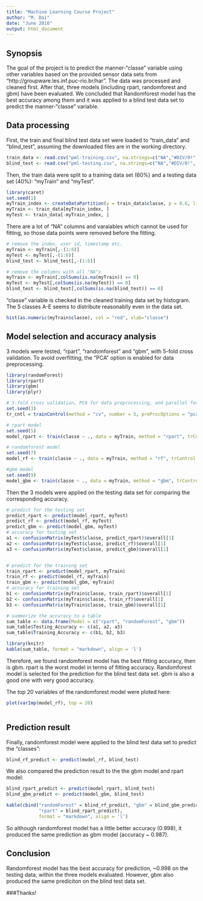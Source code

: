 ```yaml
---
title: "Machine Learning Course Project"
author: "M. Dai"
date: "June 2016"
output: html_document
---
```

## Synopsis

The goal of the project is to predict the manner-"classe" variable using other variables based on the provided sensor data sets from "http://groupware.les.inf.puc-rio.br/har".
The data was processed and cleaned first. After that, three models (including rpart, randomforest and gbm) have been evaluated. We concluded that Randomforest model has the best accuracy among them and it was applied to a blind test data set to predict the manner-"classe" variable.

## Data processing

First, the train and final blind test data set were loaded to "train_data" and "blind_test", assuming the downloaded files are in the working directory.
```r

train_data <- read.csv("pml-training.csv", na.strings=c("NA","#DIV/0!", "")) 
blind_test <- read.csv("pml-testing.csv", na.strings=c("NA","#DIV/0!", ""))

```

Then, the train data were split to a training data set (60%) and a testing data set (40%): "myTrain" and "myTest".
```r

library(caret)
set.seed(1)
myTrain_index <- createDataPartition(y = train_data$classe, p = 0.6, list = FALSE)
myTrain <- train_data[myTrain_index, ]
myTest <- train_data[-myTrain_index, ]

```


There are a lot of "NA" columns and varaiables which cannot be used for fitting, so those data points were removed before the fitting.
```r

# remove the index, user id, timestamp etc.
myTrain <- myTrain[,-(1:6)]
myTest <- myTest[,-(1:6)]
blind_test <- blind_test[,-(1:6)]

# remove the columns with all "NA"s
myTrain <- myTrain[,colSums(is.na(myTrain)) == 0]
myTest <- myTest[,colSums(is.na(myTest)) == 0]
blind_test <- blind_test[,colSums(is.na(blind_test)) == 0]

```

"classe" variable is checked in the cleaned training data set by histogram. The 5 classes A-E seems to distribute reasonablly even in the data set.

```r

hist(as.numeric(myTrain$classe), col = "red", xlab="classe")

```

## Model selection and accuracy analysis

3 models were tested, "rpart", "randomforest" and "gbm", with 5-fold cross validation. To avoid overfitting, the "PCA" option is enabled for data preprocessing. 

```r

library(randomForest)
library(rpart)
library(gbm)
library(plyr)

# 5-fold cross validation, PCA for data preprocessing, and parallel for speed up
set.seed(3)
tr_cntl = trainControl(method = "cv", number = 5, preProcOptions = "pca", allowParallel = TRUE)

# rpart model
set.seed(5)
model_rpart <- train(classe ~ ., data = myTrain, method = "rpart", trControl = tr_cntl, na.action = na.omit)

# randomforest model
set.seed(7)
model_rf <- train(classe ~ ., data = myTrain, method = "rf", trControl = tr_cntl, na.action = na.omit)

#gbm model
set.seed(9)
model_gbm <- train(classe ~ ., data = myTrain, method = "gbm", trControl = tr_cntl, na.action = na.omit)


```

Then the 3 models were applied on the testing data set for comparing the corresponding accuracy. 
```r

# predict for the testing set
predict_rpart <- predict(model_rpart, myTest)
predict_rf <- predict(model_rf, myTest)
predict_gbm <- predict(model_gbm, myTest)
# accuracy for testing set
a1 <- confusionMatrix(myTest$classe, predict_rpart)$overall[1]
a2 <- confusionMatrix(myTest$classe, predict_rf)$overall[1]
a3 <- confusionMatrix(myTest$classe, predict_gbm)$overall[1]


# predict for the training set
train_rpart <- predict(model_rpart, myTrain)
train_rf <- predict(model_rf, myTrain)
train_gbm <- predict(model_gbm, myTrain)
# accuracy for training set
b1 <- confusionMatrix(myTrain$classe, train_rpart)$overall[1]
b2 <- confusionMatrix(myTrain$classe, train_rf)$overall[1]
b3 <- confusionMatrix(myTrain$classe, train_gbm)$overall[1]

# summerize the accuracy to a table
sum_table <- data.frame(Model = c("rpart", "randomForest", "gbm"))
sum_table$Testing_Accuracy <- c(a1, a2, a3)
sum_table$Training_Accuracy <- c(b1, b2, b3)

library(knitr)
kable(sum_table, format = "markdown", align = 'l')

```

Therefore, we found randomforest model has the best fitting accuracy, then is gbm. rpart is the worst model in terms of fitting accuracy. Randomforest model is selected for the prediction for the blind test data set. gbm is also a good one with very good accuracy.

The top 20 variables of the randomforest model were ploted here:
```r

plot(varImp(model_rf), top = 20)
       
```

## Prediction result

Finally, randomforest model were applied to the blind test data set to predict the "classes":
```r

blind_rf_predict <- predict(model_rf, blind_test)

```

We also compared the prediction result to the the gbm model and rpart model:
```r

blind_rpart_predict <- predict(model_rpart, blind_test)
blind_gbm_predict <- predict(model_gbm, blind_test)

kable(cbind("randomForest" = blind_rf_predict, "gbm" = blind_gbm_predict, 
            "rpart" = blind_rpart_predict), 
            format = "markdown", align = 'l')

```

So although randomforest model has a little better accuracy (0.998), it produced the same prediction as gbm model (accuracy ~ 0.987).

## Conclusion

Randomforest model has the best accuracy for prediction, ~0.998 on the testing data, within the three models evaluated. However, gbm also produced the same prediciton on the blind test data set.


###Thanks!
